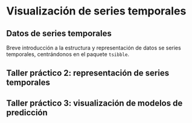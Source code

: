 # Visualización de series temporales

## Datos de series temporales

Breve introducción a la estructura y representación de datos se series
temporales, centrándonos en el paquete `tsibble`.

## Taller práctico 2: representación de series temporales


## Taller práctico 3: visualización de modelos de predicción